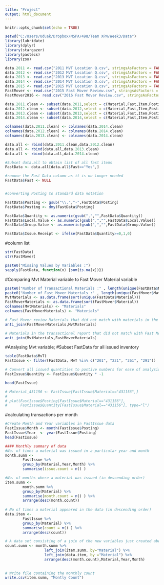 ```yaml
---
title: "Project"
output: html_document
---
```


```r
knitr::opts_chunk$set(echo = TRUE)
```

```r
setwd("C:/Users/Uduak/Dropbox/MSPA/498/Team XPN/Week3/Data")
library(lubridate)
library(dplyr)
library(stargazer)
library(pastecs)
library(zoo)


```



```r

data.2011 <- read.csv("2011 MVT Location Q.csv", stringsAsFactors = FALSE)
data.2012 <- read.csv("2012 MVT Location Q.csv", stringsAsFactors = FALSE)
data.2013 <- read.csv("2013 MVT Location Q.csv", stringsAsFactors = FALSE)
data.2014 <- read.csv("2014 MVT Location Q.csv", stringsAsFactors = FALSE)
data.2015 <- read.csv("2015 MVT Location Q.csv", stringsAsFactors = FALSE)
FastMover <- read.csv("2015 Fast Mover Review.csv", stringsAsFactors = FALSE)
FastMover2016 <- read.csv("2016 Fast Mover Review.csv", stringsAsFactors = FALSE)

```


```r

data.2011.clean <- subset(data.2011,select = c(Material,Fast,Item,Posting,MvT,Quantity,uom,Local.Value,Group.Value))
data.2012.clean <- subset(data.2012,select = c(Material,Fast,Item,Posting,MvT,Quantity,uom,Local.Value,Group.Value))
data.2013.clean <- subset(data.2013,select = c(Material,Fast,Item,Posting,MvT,Quantity,UOM,Local.Value,Group.Value))
data.2014.clean <- subset(data.2014,select = c(Material,Fast,Item,Posting,MvT,Quantity,UOM,Local.Value,Group.Value))

colnames(data.2011.clean) <- colnames(data.2014.clean)
colnames(data.2012.clean) <- colnames(data.2014.clean)
colnames(data.2013.clean) <- colnames(data.2014.clean)


```


```r

data.all <- rbind(data.2011.clean,data.2012.clean)
data.all <- rbind(data.all,data.2013.clean)
data.all <- rbind(data.all,data.2014.clean)

#Subset data.all to obtain list of all fast items
FastData <- data.all[data.all$Fast=="Yes",]

#remove the Fast Data column as it is no longer needed
FastData$Fast <- NULL


#converting Posting to standard data notation

FastData$Posting <- gsub("\\.","-",FastData$Posting)
FastData$Posting <- dmy(FastData$Posting)

FastData$Quantity <- as.numeric(gsub(",","",FastData$Quantity))
FastData$Local.Value <- as.numeric(gsub(",","",FastData$Local.Value))
FastData$Group.Value <- as.numeric(gsub(",","",FastData$Group.Value))

FastData$Issue.Receipt <- ifelse(FastData$Quantity>=0,1,0)

```

#column list
```r
str(FastData)
str(FastMover)


```


```r
paste0("Missing Values by Variables :")
sapply(FastData, function(x) {sum(is.na(x))})

```

#Comparing Mvt Material variable to Fast Mover Material variable
```r
paste0("Number of Transactional Materials :" , length(unique(FastData$Material)))
paste0("Number of Fast Mover Materials :" , length(unique(FastMover$Material)))
MvtMaterials <- as.data.frame(sort(unique(FastData$Material)))
FastMoverMaterials <- as.data.frame(sort(FastMover$Material))
colnames(MvtMaterials) <- "Materials"
colnames(FastMoverMaterials) <- "Materials"

# Fast Mover review Materials that did not match with materials in the transactional report
anti_join(FastMoverMaterials,MvtMaterials)

# Materials in the transactional report that did not match with Fast Movers
anti_join(MvtMaterials,FastMoverMaterials)


```





#Analysing Mvt variable; #Subset FastData for all issued inventory
```r
table(FastData$MvT)
FastIssue <- filter(FastData, MvT %in% c("201", "221", "261", "291"))

# Convert all issued quantities to postive numbers for ease of analysis
FastIssue$Quantity <- FastIssue$Quantity * -1

head(FastIssue)

# Material_431156 <- FastIssue[FastIssue$Material=="431156",]
# 
# plot(FastIssue$Posting[FastIssue$Material=="431156"],
#      FastIssue$Quantity[FastIssue$Material=="431156"], type="l")

```
#calculating transactions per month
```r

#Create Month and Year variables in FastIssue data
FastIssue$Month <- month(FastIssue$Posting)
FastIssue$Year  <- year(FastIssue$Posting)
head(FastIssue)

#### Monthly summary of data
#No. of times a material was issued in a particular year and month
month.summ <- 
        FastIssue %>%  
        group_by(Material,Year,Month) %>%
        summarise(issue.count = n() )

#No. of months where a material was issued (in descending order)
item.summ <- 
        month.summ %>%
        group_by(Material) %>%
        summarise(month.count = n() ) %>%
        arrange(desc(month.count))
        
# No of times a material appeared in the data (in descending order)
data.item <-
        FastIssue %>%
        group_by(Material) %>%
        summarise(count = n() ) %>%
        arrange(desc(count))

# A data set consisting of a join of the new variables just created above
count.summ <- month.summ %>%
                  left_join(item.summ, by="Material") %>%
                  left_join(data.item, by ="Material") %>%
                  arrange(desc(month.count),Material,Year,Month)
      
                
# Write file containing the monthly count  
write.csv(item.summ, "Montly Count")
                               
  


```

<!-- ``` -->


